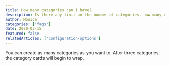```yaml
---
title: How many categories can I have?
description: Is there any limit on the number of categories, how many can I create?
author: Monica
categories: ['faqs']
date: 2020-03-15
featured: false
relatedArticles: ['configuration-options']
---
```


You can create as many categories as you want to. After three categories,
the category cards will begin to wrap.
